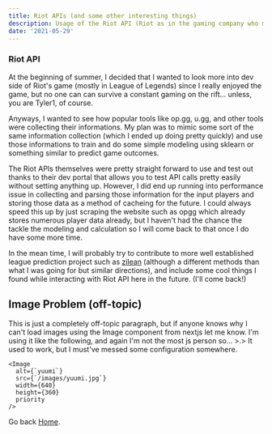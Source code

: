 ```yaml
---
title: Riot APIs (and some other interesting things)
description: Usage of the Riot API (Riot as in the gaming company who made League of Legends)
date: '2021-05-29'
---
```


### Riot API 

At the beginning of summer, I decided that I wanted to look more into dev side of Riot's game (mostly in League of Legends) 
since I really enjoyed the game, but no one can can survive a constant gaming on the rift... unless, you are Tyler1, of course.

Anyways, I wanted to see how popular tools like op.gg, u.gg, and other tools were collecting their informations. My plan was to 
mimic some sort of the same information collection (which I ended up doing pretty quickly) and use those informations to train and
do some simple modeling using sklearn or something similar to predict game outcomes. 

The Riot APIs themselves were pretty straight forward to use and test out thanks to their dev portal that allows you to test API calls
pretty easily without setting anything up. However, I did end up running into performance issue in collecting and parsing those information
for the input players and storing those data as a method of cacheing for the future. I could always speed this up by just scraping the 
website such as opgg which already stores numerous player data already, but I haven't had the chance the tackle the modeling and 
calculation so I will come back to that once I do have some more time. 

In the mean time, I will probably try to contribute to more well established league prediction project such as [zilean](https://github.com/JohnsonJDDJ/zilean) 
(although a different methods than what I was going for but similar directions), and include some cool things I found while interacting with Riot API here in the future. (I'll come back!)

## Image Problem (off-topic)

This is just a completely off-topic paragraph, but if anyone knows why I can't load images using the Image component from nextjs
let me know. I'm using it like the following, and again I'm not the most js person so... >.> It used to work, but I must've messed some configuration somewhere. 

```jsx:example-post.mdx
<Image
  alt={`yuumi`}
  src={`/images/yuumi.jpg`}
  width={640}
  height={360}
  priority
/>
```

Go back [Home](/).
